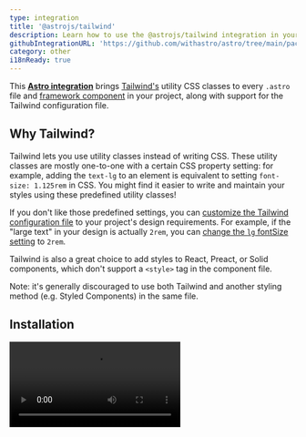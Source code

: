 ```yaml
---
type: integration
title: '@astrojs/tailwind'
description: Learn how to use the @astrojs/tailwind integration in your Astro project.
githubIntegrationURL: 'https://github.com/withastro/astro/tree/main/packages/integrations/tailwind/'
category: other
i18nReady: true
---
```


This **[Astro integration][astro-integration]** brings [Tailwind's](https://tailwindcss.com/) utility CSS classes to every `.astro` file and [framework component](/en/core-concepts/framework-components/) in your project, along with support for the Tailwind configuration file.

## Why Tailwind?

Tailwind lets you use utility classes instead of writing CSS. These utility classes are mostly one-to-one with a certain CSS property setting: for example, adding the `text-lg` to an element is equivalent to setting `font-size: 1.125rem` in CSS. You might find it easier to write and maintain your styles using these predefined utility classes!

If you don't like those predefined settings, you can [customize the Tailwind configuration file](https://tailwindcss.com/docs/configuration) to your project's design requirements. For example, if the "large text" in your design is actually `2rem`, you can [change the `lg` fontSize setting](https://tailwindcss.com/docs/font-size#customizing-your-theme) to `2rem`.

Tailwind is also a great choice to add styles to React, Preact, or Solid components, which don't support a `<style>` tag in the component file.

Note: it's generally discouraged to use both Tailwind and another styling method (e.g. Styled Components) in the same file.

## Installation

<Video src="https://user-images.githubusercontent.com/4033662/197398760-8fd30eff-4d13-449d-a598-00a6a1ac4644.mp4" type="video/mp4" />

### Quick Install

The `astro add` command-line tool automates the installation for you. Run one of the following commands in a new terminal window. (If you aren't sure which package manager you're using, run the first command.) Then, follow the prompts, and type "y" in the terminal (meaning "yes") for each one.

<PackageManagerTabs>
  <Fragment slot="npm">
    ```sh
    npx astro add tailwind
    ```
  </Fragment>
  <Fragment slot="pnpm">
    ```sh
    pnpm astro add tailwind
    ```
  </Fragment>
  <Fragment slot="yarn">
    ```sh
    yarn astro add tailwind
    ```
  </Fragment>
</PackageManagerTabs>

If you run into any issues, [feel free to report them to us on GitHub](https://github.com/withastro/astro/issues) and try the manual installation steps below.

### Manual Install

First, install the `@astrojs/tailwind` and `tailwindcss` packages using your package manager.

<PackageManagerTabs>
  <Fragment slot="npm">
    ```sh
    npm install @astrojs/tailwind tailwindcss
    ```
  </Fragment>
  <Fragment slot="pnpm">
    ```sh
    pnpm add @astrojs/tailwind tailwindcss
    ```
  </Fragment>
  <Fragment slot="yarn">
    ```sh
    yarn add @astrojs/tailwind tailwindcss
    ```
  </Fragment>
</PackageManagerTabs>

Then, apply this integration to your `astro.config.*` file using the `integrations` property:

```js ins={3} ins="tailwind()" title="astro.config.mjs"
  import { defineConfig } from 'astro/config';
  import tailwind from '@astrojs/tailwind';

  export default defineConfig({
    // ...
    integrations: [tailwind()],
  });
```

Then, create a `tailwind.config.cjs` file in your project's root directory. You can use the following command to generate a basic configuration file for you:
  
  <PackageManagerTabs>
    <Fragment slot="npm">
    ```sh
    npx tailwindcss init
    ```
    </Fragment>
    <Fragment slot="pnpm">
    ```sh
    pnpm dlx tailwindcss init
    ```
    </Fragment>
    <Fragment slot="yarn">
    ```sh
    yarn dlx tailwindcss init
    ```
    </Fragment>
  </PackageManagerTabs>

Finally, add this basic configuration to your `tailwind.config.cjs` file:

```js ins={3} title="tailwind.config.cjs" "content: ['./src/**/*.{astro,html,js,jsx,md,mdx,svelte,ts,tsx,vue}']"
  /** @type {import('tailwindcss').Config} */
  module.exports = {
    content: ['./src/**/*.{astro,html,js,jsx,md,mdx,svelte,ts,tsx,vue}'],
    theme: {
      extend: {},
    },
    plugins: [],
  };
```

## Usage

When you install the integration, Tailwind's utility classes should be ready to go right away. Head to the [Tailwind docs](https://tailwindcss.com/docs/utility-first) to learn how to use Tailwind, and if you see a utility class you want to try, add it to any HTML element to your project!

[Autoprefixer](https://github.com/postcss/autoprefixer) is also set up automatically when working in dev mode, and for production builds, so Tailwind classes will work in older browsers.

<Video src="https://user-images.githubusercontent.com/4033662/169918388-8ed153b2-0ba0-4b24-b861-d6e1cc800b6c.mp4" type="video/mp4" />

## Configuration

### Configuring Tailwind

If you used the Quick Install instructions and said yes to each prompt, you'll see a `tailwind.config.mjs` file in your project's root directory. Use this file for your Tailwind configuration changes. You can learn how to customize Tailwind using this file [in the Tailwind docs](https://tailwindcss.com/docs/configuration).

If it isn't there, you add your own `tailwind.config.(js|cjs|mjs)` file to the root directory and the integration will use its configurations. This can be great if you already have Tailwind configured in another project and want to bring those settings over to this one.

### Configuring the Integration

The Astro Tailwind integration handles the communication between Astro and Tailwind and it has its own options. Change these in the `astro.config.mjs` file (*not* the Tailwind configuration file) which is where your project's integration settings live.

#### configFile

Previously known as `config.path` in `@astrojs/tailwind` v3. See the [v4 changelog](https://github.com/withastro/astro/blob/main/packages/integrations/tailwind/CHANGELOG.md#400) for updating your config.

If you want to use a different Tailwind configuration file instead of the default `tailwind.config.(js|cjs|mjs)`, specify that file's location using this integration's `configFile` option. If `configFile` is relative, it will be resolved relative to the current working directory.

:::caution
Changing this isn't recommended since it can cause problems with other tools that integrate with Tailwind, like the official Tailwind VSCode extension.
:::

```js title="astro.config.mjs"
import { defineConfig } from 'astro/config';
import tailwind from '@astrojs/tailwind';

export default defineConfig({
  // ...
  integrations: [
    tailwind({
      // Example: Provide a custom path to a Tailwind config file
      configFile: './custom-config.cjs',
    }),
  ],
});
```

#### applyBaseStyles

Previously known as `config.applyBaseStyles` in `@astrojs/tailwind` v3. See the [v4 changelog](https://github.com/withastro/astro/blob/main/packages/integrations/tailwind/CHANGELOG.md#400) for updating your config.

By default, the integration imports a basic `base.css` file on every page of your project. This basic CSS file includes the three main `@tailwind` directives:

```css title="base.css"
/* The integration's default injected base.css file */
@tailwind base;
@tailwind components;
@tailwind utilities;
```

To disable this default behavior, set `applyBaseStyles` to `false`. This can be useful if you need to define your own `base.css` file (to include a [`@layer` directive](https://tailwindcss.com/docs/functions-and-directives#layer), for example). This can also be useful if you do not want `base.css` to be imported on every page of your project.

```js title="astro.config.mjs"
import { defineConfig } from 'astro/config';

export default defineConfig({
  // ...
  integrations: [
    tailwind({
      // Example: Disable injecting a basic `base.css` import on every page.
      // Useful if you need to define and/or import your own custom `base.css`.
      applyBaseStyles: false,
    }),
  ],
});
```

You can now [import your own `base.css` as a local stylesheet](/en/guides/styling/#import-a-local-stylesheet).

## Examples

* The [Astro Tailwind Starter](https://github.com/withastro/astro/tree/latest/examples/with-tailwindcss?on=github) gets you up and running with a base for your project that uses Tailwind for styling
* Astro's homepage uses Tailwind. Check out its [Tailwind configuration file](https://github.com/withastro/astro.build/blob/main/tailwind.config.ts) or an [example component](https://github.com/withastro/astro.build/blob/main/src/components/Checkbox.astro)
* The [Astro Ink](https://github.com/one-aalam/astro-ink), [Sarissa Blog](https://github.com/iozcelik/SarissaBlogAstroStarter), and [Creek](https://github.com/robertguss/Astro-Theme-Creek) themes use Tailwind for styling
* [Browse Astro Tailwind projects on GitHub](https://github.com/search?q=%22%40astrojs%2Ftailwind%22%3A+path%3A%2Fpackage.json\&type=code) for more examples!

## Troubleshooting

### Class does not exist with `@apply` directives

When using the `@apply` directive in an Astro, Vue, Svelte, or another component integration's `<style>` tag, it may generate errors about your custom Tailwind class not existing and cause your build to fail.

```sh
error   The `text-special` class does not exist. If `text-special` is a custom class, make sure it is defined within a `@layer` directive.
```

[Instead of using `@layer` directives in a global stylesheet](https://tailwindcss.com/docs/functions-and-directives#using-apply-with-per-component-css), define your custom styles by adding a plugin to your Tailwind config to fix it:

```js title="tailwind.config.cjs"
export default {
  // ...
  plugins: [
    function ({ addComponents, theme }) {
      addComponents({
        '.btn': {
          padding: theme('spacing.4'),
          margin: 'auto',
        },
      });
    },
  ],
};
```

### Class-based modifiers do not work with `@apply` directives

Certain Tailwind classes with modifiers rely on combining classes across multiple elements. For example, `group-hover:text-gray` compiles to `.group:hover .text-gray`. When this is used with the `@apply` directive in Astro `<style>` tags, the compiled styles are removed from the build output because they do not match any markup in the `.astro` file. The same issue may also happen in framework components that support scoped styles like Vue and Svelte.

To fix this, you can use inline classes instead:

```html "text-black group-hover:text-gray"
<p class="text-black group-hover:text-gray">Astro</p>
```

### Others

* If your installation doesn't seem to be working, try restarting the dev server.
* If you edit and save a file and don't see your site update accordingly, try refreshing the page.
* If refreshing the page doesn't update your preview, or if a new installation doesn't seem to be working, then restart the dev server.

For help, check out the `#support` channel on [Discord](https://astro.build/chat). Our friendly Support Squad members are here to help!

You can also check our [Astro Integration Documentation][astro-integration] for more on integrations.

[astro-integration]: /en/guides/integrations-guide/

[astro-ui-frameworks]: /en/core-concepts/framework-components/#using-framework-components